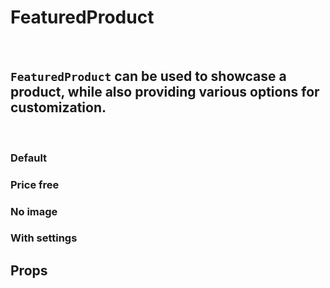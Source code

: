 
<Meta of={FeaturedProductStories} />

# FeaturedProduct

<br />

## `FeaturedProduct` can be used to showcase a product, while also providing various options for customization.

<br />

### Default

<Canvas>
  <Story of={FeaturedProductStories.Default} />
</Canvas>

### Price free

<Canvas>
  <Story of={FeaturedProductStories.PriceFree} />
</Canvas>

### No image

<Canvas>
  <Story of={FeaturedProductStories.DefaultImage} />
</Canvas>

### With settings

<Canvas>
  <Story of={FeaturedProductStories.WithSettings} />
</Canvas>

## Props

<ArgsTable of={FeaturedProduct} />

